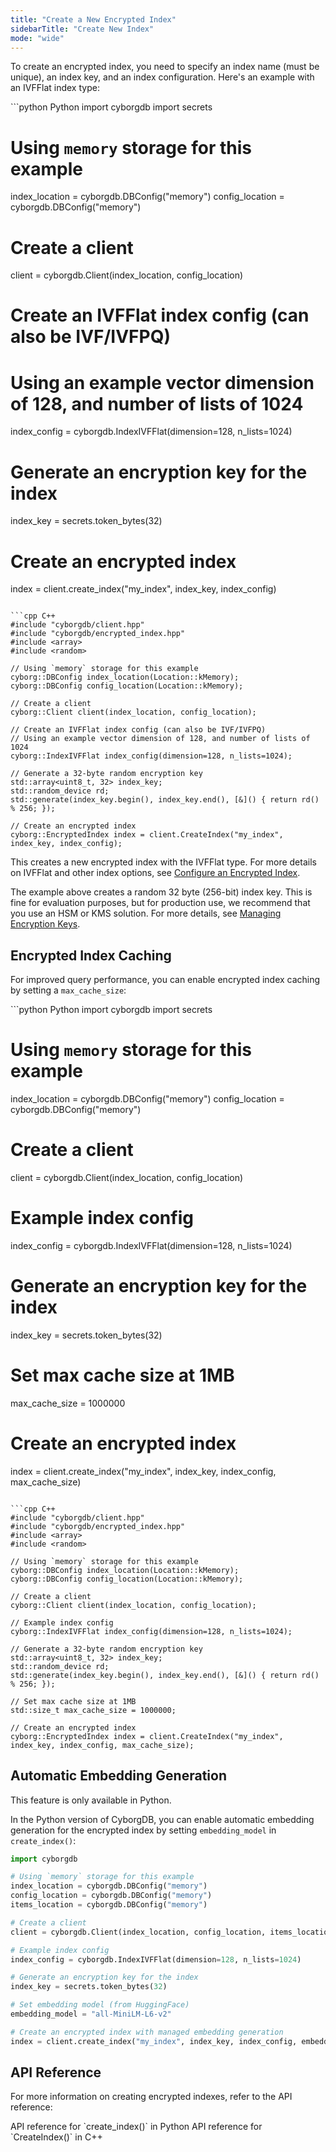 ```yaml
---
title: "Create a New Encrypted Index"
sidebarTitle: "Create New Index"
mode: "wide"
---
```


To create an encrypted index, you need to specify an index name (must be unique), an index key, and an index configuration. Here's an example with an IVFFlat index type:

<CodeGroup>
```python Python
import cyborgdb
import secrets

# Using `memory` storage for this example
index_location = cyborgdb.DBConfig("memory") 
config_location = cyborgdb.DBConfig("memory")

# Create a client
client = cyborgdb.Client(index_location, config_location)

# Create an IVFFlat index config (can also be IVF/IVFPQ)
# Using an example vector dimension of 128, and number of lists of 1024
index_config = cyborgdb.IndexIVFFlat(dimension=128, n_lists=1024)

# Generate an encryption key for the index
index_key = secrets.token_bytes(32)

# Create an encrypted index
index = client.create_index("my_index", index_key, index_config)
```

```cpp C++
#include "cyborgdb/client.hpp"
#include "cyborgdb/encrypted_index.hpp"
#include <array>
#include <random>

// Using `memory` storage for this example
cyborg::DBConfig index_location(Location::kMemory); 
cyborg::DBConfig config_location(Location::kMemory);

// Create a client
cyborg::Client client(index_location, config_location);

// Create an IVFFlat index config (can also be IVF/IVFPQ)
// Using an example vector dimension of 128, and number of lists of 1024
cyborg::IndexIVFFlat index_config(dimension=128, n_lists=1024);

// Generate a 32-byte random encryption key
std::array<uint8_t, 32> index_key;
std::random_device rd;
std::generate(index_key.begin(), index_key.end(), [&]() { return rd() % 256; });

// Create an encrypted index
cyborg::EncryptedIndex index = client.CreateIndex("my_index", index_key, index_config);
```
</CodeGroup>

This creates a new encrypted index with the IVFFlat type. For more details on IVFFlat and other index options, see [Configure an Encrypted Index](./configure-index).

<Warning>The example above creates a random 32 byte (256-bit) index key.
This is fine for evaluation purposes, but for production use, we recommend that you use an HSM or KMS solution.
For more details, see [Managing Encryption Keys](../advanced/managing-keys.mdx).</Warning>

## Encrypted Index Caching

For improved query performance, you can enable encrypted index caching by setting a `max_cache_size`:

<CodeGroup>
```python Python
import cyborgdb
import secrets

# Using `memory` storage for this example
index_location = cyborgdb.DBConfig("memory") 
config_location = cyborgdb.DBConfig("memory")

# Create a client
client = cyborgdb.Client(index_location, config_location)

# Example index config
index_config = cyborgdb.IndexIVFFlat(dimension=128, n_lists=1024)

# Generate an encryption key for the index
index_key = secrets.token_bytes(32)

# Set max cache size at 1MB
max_cache_size = 1000000

# Create an encrypted index
index = client.create_index("my_index", index_key, index_config, max_cache_size)
```

```cpp C++
#include "cyborgdb/client.hpp"
#include "cyborgdb/encrypted_index.hpp"
#include <array>
#include <random>

// Using `memory` storage for this example
cyborg::DBConfig index_location(Location::kMemory); 
cyborg::DBConfig config_location(Location::kMemory);

// Create a client
cyborg::Client client(index_location, config_location);

// Example index config
cyborg::IndexIVFFlat index_config(dimension=128, n_lists=1024);

// Generate a 32-byte random encryption key
std::array<uint8_t, 32> index_key;
std::random_device rd;
std::generate(index_key.begin(), index_key.end(), [&]() { return rd() % 256; });

// Set max cache size at 1MB
std::size_t max_cache_size = 1000000;

// Create an encrypted index
cyborg::EncryptedIndex index = client.CreateIndex("my_index", index_key, index_config, max_cache_size);
```
</CodeGroup>

## Automatic Embedding Generation

<Note>This feature is only available in Python.</Note>

In the Python version of CyborgDB, you can enable automatic embedding generation for the encrypted index by setting `embedding_model` in `create_index()`:

```python Python
import cyborgdb

# Using `memory` storage for this example
index_location = cyborgdb.DBConfig("memory")
config_location = cyborgdb.DBConfig("memory")
items_location = cyborgdb.DBConfig("memory")

# Create a client
client = cyborgdb.Client(index_location, config_location, items_location)

# Example index config
index_config = cyborgdb.IndexIVFFlat(dimension=128, n_lists=1024)

# Generate an encryption key for the index
index_key = secrets.token_bytes(32)

# Set embedding model (from HuggingFace)
embedding_model = "all-MiniLM-L6-v2"

# Create an encrypted index with managed embedding generation
index = client.create_index("my_index", index_key, index_config, embedding_model=embedding_model)
```

## API Reference

For more information on creating encrypted indexes, refer to the API reference:

<CardGroup cols={2}>
    <Card title="Python API Reference" href="../../api-reference/python/client/create-index" icon="python">
        API reference for `create_index()` in Python
    </Card>
    <Card title="C++ API Reference" href="../../api-reference/cpp/client/create-index" icon="brackets-curly">
        API reference for `CreateIndex()` in C++
    </Card>
</CardGroup>